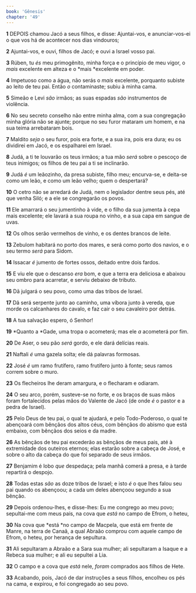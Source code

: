 ```yaml
---
book: 'Gênesis'
chapter: '49'
---
```


**1** DEPOIS chamou Jacó a seus filhos, e disse: Ajuntai-vos, e anunciar-vos-ei o que vos há de acontecer nos dias vindouros;

**2** Ajuntai-vos, e ouvi, filhos de Jacó; e ouvi a Israel vosso pai.

**3** Rúben, tu _és_ meu primogênito, minha força e o princípio de meu vigor, o _mais_ excelente em alteza e o *mais *excelente em poder.

**4** Impetuoso como a água, não serás o _mais_ excelente, porquanto subiste ao leito de teu pai. Então _o_ contaminaste; subiu à minha cama.

**5** Simeão e Levi _são_ irmãos; as suas espadas _são_ instrumentos de violência.

**6** No seu secreto conselho não entre minha alma, com a sua congregação minha glória não se ajunte; porque no seu furor mataram um homem, e na sua teima arrebataram bois.

**7** Maldito _seja_ o seu furor, pois era forte, e a sua ira, pois era dura; eu os dividirei em Jacó, e os espalharei em Israel.

**8** Judá, a ti te louvarão os teus irmãos; a tua mão _será_ sobre o pescoço de teus inimigos; os filhos de teu pai a ti se inclinarão.

**9** Judá _é_ um leãozinho, da presa subiste, filho meu; encurva-se, e deita-se como um leão, e como um leão velho; quem o despertará?

**10** O cetro não se arredará de Judá, nem o legislador dentre seus pés, até que venha Siló; e a ele se congregarão os povos.

**11** Ele amarrará o seu jumentinho à vide, e o filho da sua jumenta à cepa mais excelente; ele lavará a sua roupa no vinho, e a sua capa em sangue de uvas.

**12** Os olhos serão vermelhos de vinho, e os dentes brancos de leite.

**13** Zebulom habitará no porto dos mares, e será como porto dos navios, e o seu termo _será_ para Sidom.

**14** Issacar _é_ jumento de fortes ossos, deitado entre dois fardos.

**15** E viu ele que o descanso _era_ bom, e que a terra era deliciosa e abaixou seu ombro para acarretar, e serviu debaixo de tributo.

**16** Dã julgará o seu povo, como uma das tribos de Israel.

**17** Dã será serpente junto ao caminho, uma víbora junto à vereda, que morde os calcanhares do cavalo, e faz cair o seu cavaleiro por detrás.

**18** A tua salvação espero, ó Senhor!

**19** *Quanto a *Gade, uma tropa o acometerá; mas ele _a_ acometerá por fim.

**20** De Aser, o seu pão _será_ gordo, e ele dará delícias reais.

**21** Naftali _é_ uma gazela solta; ele dá palavras formosas.

**22** José _é_ um ramo frutífero, ramo frutífero junto à fonte; seus ramos correm sobre o muro.

**23** Os flecheiros lhe deram amargura, e o flecharam e odiaram.

**24** O seu arco, porém, susteve-se no forte, e os braços de suas mãos foram fortalecidos pelas mãos do Valente de Jacó (de onde _é_ o pastor e a pedra de Israel).

**25** Pelo Deus de teu pai, o qual te ajudará, e pelo Todo-Poderoso, o qual te abençoará com bênçãos dos altos céus, com bênçãos do abismo que está embaixo, com bênçãos dos seios e da madre.

**26** As bênçãos de teu pai excederão as bênçãos de meus pais, até à extremidade dos outeiros eternos; elas estarão sobre a cabeça de José, e sobre o alto da cabeça do que foi separado de seus irmãos.

**27** Benjamim é lobo _que_ despedaça; pela manhã comerá a presa, e à tarde repartirá o despojo.

**28** Todas estas _são_ as doze tribos de Israel; e isto _é_ o que lhes falou seu pai quando os abençoou; a cada um deles abençoou segundo a sua bênção.

**29** Depois ordenou-lhes, e disse-lhes: Eu me congrego ao meu povo; sepultai-me com meus pais, na cova que _está_ no campo de Efrom, o heteu,

**30** Na cova que *está *no campo de Macpela, que está em frente de Manre, na terra de Canaã, a qual Abraão comprou com aquele campo de Efrom, o heteu, por herança de sepultura.

**31** Ali sepultaram a Abraão e a Sara sua mulher; ali sepultaram a Isaque e a Rebeca sua mulher; e ali eu sepultei a Lia.

**32** O campo e a cova que _está_ nele, _foram_ comprados aos filhos de Hete.

**33** Acabando, pois, Jacó de dar instruções a seus filhos, encolheu os pés na cama, e expirou, e foi congregado ao seu povo.
